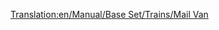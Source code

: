 [[Translation:en/Manual/Base Set/Trains/Mail Van]]
{{es/Manual/Base Set/Trains/Vagones|Imagen=[[File:en/Manual/Base Set/Trains/Mailvan.png|Furgón de Correos estándar]] [[File:en/Manual/Base Set/Trains/Mailvanx.png|Furgón de Correos de Fantasía]]
|Nombre=Furgón de Correos
|PrecioNormal=2.670 € (1.335 £)
|PesoNormal=21 / 28 t
|CapacidadNormal=30 bolsas de correo
|PrecioMono="
|PesoMono=21 / 29 t
|CapacidadMono=35 bolsas de correo
|PrecioMag="
|PesoMag=21 / 30 t
|CapacidadMag=37 bolsas de correo
|Descripción=Es sólo un furgón que transporta correo.
}}